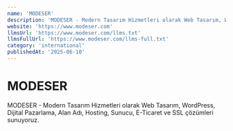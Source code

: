 ```yaml
---
name: 'MODESER'
description: 'MODESER - Modern Tasarım Hizmetleri olarak Web Tasarım, WordPress, Dijital Pazarlama, Alan Adı, Hosting, Sunucu, E-Ticaret ve SSL çözümleri sunuyoruz.'
website: 'https://www.modeser.com'
llmsUrl: 'https://www.modeser.com/llms.txt'
llmsFullUrl: 'https://www.modeser.com/llms-full.txt'
category: 'international'
publishedAt: '2025-06-10'
---
```


# MODESER

MODESER - Modern Tasarım Hizmetleri olarak Web Tasarım, WordPress, Dijital Pazarlama, Alan Adı, Hosting, Sunucu, E-Ticaret ve SSL çözümleri sunuyoruz.

